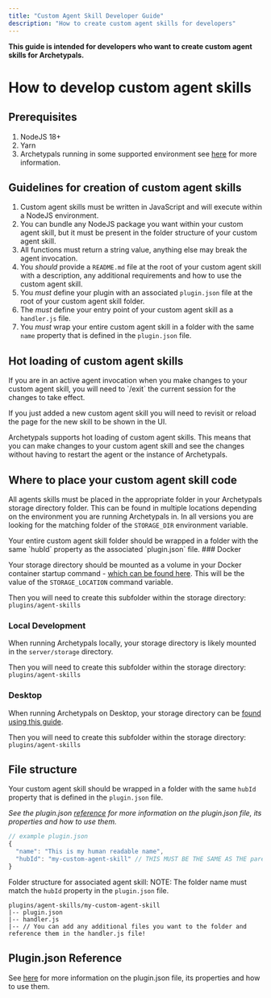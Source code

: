 ```yaml
---
title: "Custom Agent Skill Developer Guide"
description: "How to create custom agent skills for developers"
---
```



**This guide is intended for developers who want to create custom agent skills for Archetypals.**

# How to develop custom agent skills

## Prerequisites

1. NodeJS 18+
2. Yarn
3. Archetypals running in some supported environment see [here](./introduction.mdx) for more information.

## Guidelines for creation of custom agent skills

1. Custom agent skills must be written in JavaScript and will execute within a NodeJS environment.
2. You can bundle any NodeJS package you want within your custom agent skill, but it must be present in the folder structure of your custom agent skill.
3. All functions must return a string value, anything else may break the agent invocation.
4. You _should_ provide a `README.md` file at the root of your custom agent skill with a description, any additional requirements and how to use the custom agent skill.
5. You _must_ define your plugin with an associated `plugin.json` file at the root of your custom agent skill folder.
6. The _must_ define your entry point of your custom agent skill as a `handler.js` file.
7. You _must_ wrap your entire custom agent skill in a folder with the same `name` property that is defined in the `plugin.json` file.

## Hot loading of custom agent skills

<Callout type="info" emoji="️💡" >
If you are in an active agent invocation when you make changes to your custom agent skill, you will need to `/exit` the current session for the changes to take effect.

If you just added a new custom agent skill you will need to revisit or reload the page for the new skill to be shown in the UI.

</Callout>

Archetypals supports hot loading of custom agent skills. This means that you can make changes to your custom agent skill and see the changes without having to restart the agent or the instance of Archetypals.

## Where to place your custom agent skill code

All agents skills must be placed in the appropriate folder in your Archetypals storage directory folder. This can be found in multiple locations depending on the environment you are running Archetypals in.
In all versions you are looking for the matching folder of the `STORAGE_DIR` environment variable.

<Callout type="info" emoji="️💡">
  Your entire custom agent skill folder should be wrapped in a folder with the
  same `hubId` property as the associated `plugin.json` file.
</Callout>
### Docker

Your storage directory should be mounted as a volume in your Docker container startup command - [which can be found here](../../installation-docker/local-docker.mdx).
This will be the value of the `STORAGE_LOCATION` command variable.

Then you will need to create this subfolder within the storage directory:
`plugins/agent-skills`

### Local Development

When running Archetypals locally, your storage directory is likely mounted in the `server/storage` directory.

Then you will need to create this subfolder within the storage directory:
`plugins/agent-skills`

### Desktop

When running Archetypals on Desktop, your storage directory can be [found using this guide](../../installation-desktop/storage.mdx#where-is-my-data-located).

Then you will need to create this subfolder within the storage directory:
`plugins/agent-skills`

## File structure

Your custom agent skill should be wrapped in a folder with the same `hubId` property that is defined in the `plugin.json` file.

_See the plugin.json [reference](./plugin-json.mdx) for more information on the plugin.json file, its properties and how to use them._

```js
// example plugin.json
{
  "name": "This is my human readable name",
  "hubId": "my-custom-agent-skill" // THIS MUST BE THE SAME AS THE parent folder name. Can be any string.
}
```

Folder structure for associated agent skill:
NOTE: The folder name must match the `hubId` property in the `plugin.json` file.

```text
plugins/agent-skills/my-custom-agent-skill
|-- plugin.json
|-- handler.js
|-- // You can add any additional files you want to the folder and reference them in the handler.js file!
```

## Plugin.json Reference

See [here](./plugin-json.mdx) for more information on the plugin.json file, its properties and how to use them.
